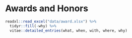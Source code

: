 
\vspace{5 mm}

# Awards and Honors

```{r award}
readxl::read_excel("data/award.xlsx") %>%
  tidyr::fill(-why) %>%
  vitae::detailed_entries(what, when, with, where, why)
```
